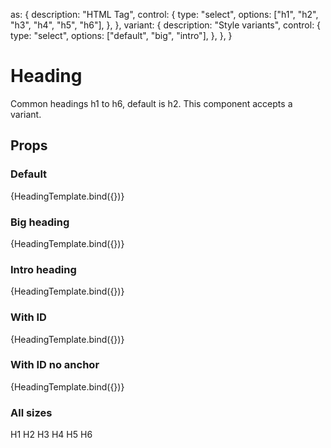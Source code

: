 
  as: {
    description: "HTML Tag",
    control: {
      type: "select",
      options: ["h1", "h2", "h3", "h4", "h5", "h6"],
    },
  },
  variant: {
    description: "Style variants",
    control: {
      type: "select",
      options: ["default", "big", "intro"],
    },
  },
}

<Meta title='components/Heading' component={Heading} />

# Heading

Common headings h1 to h6, default is h2. This component accepts a variant.

## Props

<ArgsTable of={Heading} />


### Default

<Canvas>
  <Story
    args={{ children: "Default is h2, change the tag in the controls tab." }}
    argTypes={headingArgTypes}
    name='Default'
  >
    {HeadingTemplate.bind({})}
  </Story>
</Canvas>

### Big heading

<Canvas>
  <Story
    name='Big heading'
    args={{ children: "Big variant", variant: "big" }}
    argTypes={headingArgTypes}
  >
    {HeadingTemplate.bind({})}
  </Story>
</Canvas>

### Intro heading

<Canvas>
  <Story
    name='Intro heading'
    args={{ children: "Intro variant", variant: "intro" }}
    argTypes={headingArgTypes}
  >
    {HeadingTemplate.bind({})}
  </Story>
</Canvas>

### With ID

<Canvas>
  <Story
    name='With ID'
    args={{ children: "A nice title", id: "anchor" }}
    argTypes={headingArgTypes}
  >
    {HeadingTemplate.bind({})}
  </Story>
</Canvas>

### With ID no anchor

<Canvas>
  <Story
    name='With ID no anchor'
    args={{ children: "A nice title", id: "anchor", anchor: false }}
    argTypes={headingArgTypes}
  >
    {HeadingTemplate.bind({})}
  </Story>
</Canvas>

### All sizes

<Canvas>
  <Story name='All sizes'>
    <Heading as='h1'>H1</Heading>
    <Heading as='h2'>H2</Heading>
    <Heading as='h3'>H3</Heading>
    <Heading as='h4'>H4</Heading>
    <Heading as='h5'>H5</Heading>
    <Heading as='h6'>H6</Heading>
  </Story>
</Canvas>
